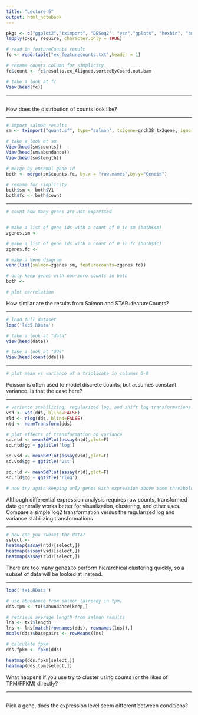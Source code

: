 ```yaml
---
title: "Lecture 5"
output: html_notebook
---
```


```r
pkgs <- c("ggplot2","tximport", "DESeq2", "vsn","gplots", "hexbin", "annotables")
lapply(pkgs, require, character.only = TRUE)

# read in featureCounts result
fc <- read.table("ex_featurecounts.txt",header = 1)

# rename counts column for simplicity
fc$count <- fc$results.ex_Aligned.sortedByCoord.out.bam

# take a look at fc
View(head(fc))
```

---

```r

```

How does the distribution of counts look like?

---

```r
# import salmon results
sm <- tximport("quant.sf", type="salmon", tx2gene=grch38_tx2gene, ignoreTxVersion = T)

# take a look at sm
View(head(sm$counts))
View(head(sm$abundance))
View(head(sm$length))

# merge by ensembl gene id
both <- merge(sm$counts,fc, by.x = "row.names",by.y="Geneid")

# rename for simplicity
both$sm <- both$V1
both$fc <- both$count
```

---

```r
# count how many genes are not expressed


# make a list of gene ids with a count of 0 in sm (both$sm)
zgenes.sm <- 

# make a list of gene ids with a count of 0 in fc (both$fc)
zgenes.fc <- 

# make a Venn diagram
venn(list(salmon=zgenes.sm, featurecounts=zgenes.fc))

# only keep genes with non-zero counts in both
both <- 

# plot correlation


```

How similar are the results from Salmon and STAR+featureCounts?

---

```r
# load full dataset
load('lec5.RData')

# take a look at "data"
View(head(data))

# take a look at "dds"
View(head(count(dds)))
```

---

```r
# plot mean vs variance of a triplicate in columns 6-8

```

Poisson is often used to model discrete counts, but assumes constant variance. Is that the case here?

---

```r


# variance stabilizing, regularized log, and shift log transformations
vsd <- vst(dds, blind=FALSE)
rld <- rlog(dds, blind=FALSE)
ntd <- normTransform(dds)

# plot effects of transformation on variance
sd.ntd <- meanSdPlot(assay(ntd),plot=F)
sd.ntd$gg + ggtitle('log')

sd.vsd <- meanSdPlot(assay(vsd),plot=F)
sd.vsd$gg + ggtitle('vst')

sd.rld <- meanSdPlot(assay(rld),plot=F)
sd.rld$gg + ggtitle('rlog')

# now try again keeping only genes with expression above some threshold
```

Although differential expression analysis requires raw counts, transformed data generally works better for visualization, clustering, and other uses. Compare a simple log2 transformation versus the regularized log and variance stabilizing transformations.

---

```r
# how can you subset the data?
select <- 
heatmap(assay(ntd)[select,])
heatmap(assay(vsd)[select,])
heatmap(assay(rld)[select,])
```

There are too many genes to perform hierarchical clustering quickly, so a subset of data will be looked at instead.

---

```r
load('txi.RData')

# use abundance from salmon (already in tpm)
dds.tpm <- txi$abundance[keep,]

# retrieve average length from salmon results
lns <- txi$length
lns <- lns[match(rownames(dds), rownames(lns)),]
mcols(dds)$basepairs <- rowMeans(lns)

# calculate fpkm
dds.fpkm <- fpkm(dds)

heatmap(dds.fpkm[select,])
heatmap(dds.tpm[select,])
```

What happens if you use try to cluster using counts (or the likes of TPM/FPKM) directly?

---

```r

```

Pick a gene, does the expression level seem different between conditions?